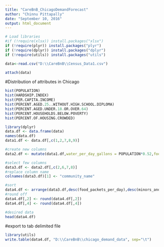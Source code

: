 ---
title: "CareBnB_ChicagoDemandForecast"
author: "Chinnu Pittapally"
date: "September 10, 2016"
output: html_document
---
```{r}
# Load libraries
#if (!require(xlsx)) install.packages("xlsx")
if (!require(plyr)) install.packages("plyr")
if (!require(dplyr)) install.packages("dplyr")
if (!require(utils)) install.packages("utils")

``` 
 
```{r}
data<-read.csv("D:\\CareBnB\\Census_Data1.csv")

attach(data)
```
#Distribution of attributes in Chicago 
```{r}
hist(POPULATION)
hist(HARDSHIP.INDEX)
hist(PER.CAPITA.INCOME)
hist(PERCENT.AGED.25..WITHOUT.HIGH.SCHOOL.DIPLOMA)
hist(PERCENT.AGED.UNDER.18.OR.OVER.64)
hist(PERCENT.HOUSEHOLDS.BELOW.POVERTY)
hist(PERCENT.OF.HOUSING.CROWDED)
```

```{r}
library(dplyr)
data.df <- data.frame(data)
names(data.df)
data1.df <- data.df[,c(1,2,7,8,9)]

#create new columns
data2.df <- mutate(data1.df,water_per_day_gallons = POPULATION*0.52,food_packets_per_day=POPULATION*2,minors_and_senior_citizen_count=POPULATION*(PERCENT.AGED.UNDER.18.OR.OVER.64/100))

#select few columns
data3.df <- data2.df[,c(2,6,7,8)] 
#replace column name
colnames(data3.df)[1] <- "community_name"

#sort
data4.df <- arrange(data3.df,desc(food_packets_per_day),desc(minors_and_senior_citizen_count))
#round off 
data4.df[,2] <- round(data4.df[,2])
data4.df[,4] <- round(data4.df[,4])

#desired data
head(data4.df)
```
#export to tab delimited file 
```{r}
library(utils)
write.table(data4.df, "D:\\CareBnB\\chicago_demand_data", sep="\t")
```